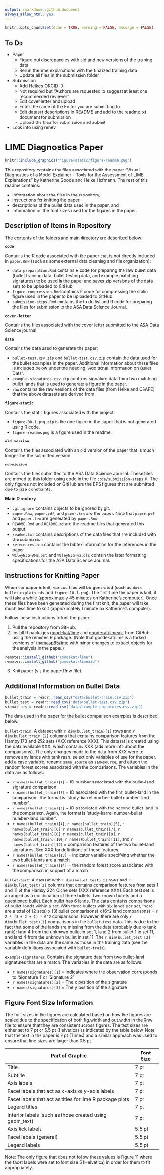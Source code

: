 ```yaml
---
output: rmarkdown::github_document
always_allow_html: yes
---
```


```r
knitr::opts_chunk$set(echo = TRUE, warning = FALSE, message = FALSE)
```

## To Do

- Paper
  - Figure out discrepancies with old and new versions of the training data
  - Rerun the lime explanations with the finalized training data
  - Update all files in the submission folder
- Submission
  - Add Heike's ORCID ID
  - Not required but "Authors are requested to suggest at least one recommended reviewer"
  - Edit cover letter and upload
  - Enter the name of the Editor you are submitting to.
  - Edit dataset descriptions in README and add to the readme.txt document for submission
  - Upload the files for submission and submit
- Look into using renev

# LIME Diagnostics Paper

```r
knitr::include_graphics("figure-static/figure-readme.png")
```

This repository contains the files associated with the paper "Visual Diagnostics of a Model Explainer -- Tools for the Assessment of LIME Explanations" by Katherine Goode and Heike Hofmann. The rest of this readme contains:

- information about the files in the repository,
- instructions for knitting the paper,
- descriptions of the bullet data used in the paper, and
- information on the font sizes used for the figures in the paper.

## Description of Items in Repository

The contents of the folders and main directory are described below:

**`code`**

Contains the R code associated with the paper that is not directly included in `paper.Rnw` (such as some external data cleaning and file organization):

- `data-preparation.Rmd` contains R code for preparing the raw bullet data (bullet training data, bullet testing data, and example matching signatures) to be used in the paper and saves zip versions of the data sets to be uploaded to GitHub
- `figure-compression.Rmd` contains R code for compressing the static figure used in the paper to be uploaded to GitHub
- `submission-steps.Rmd` contains the to do list and R code for preparing the files for submission to the ASA Data Science Journal.

**`cover-letter`**

Contains the files associated with the cover letter submitted to the ASA Data Science journal.

**`data`**

Contains the data used to generate the paper:

- `bullet-test.csv.zip` and `bullet-test.csv.zip` contain the data used for the bullet examples in the paper. Additional information about these files is included below under the heading "Additional Information on Bullet Data".
- `example-signatures.csv.zip` contains signature data from two matching bullet lands that is used to generate a figure in the paper.
- `raw` contains the raw versions of the data files (from Heike and CSAFE) that the above datasets are derived from.

**`figure-static`**

Contains the static figures associated with the project: 

- `figure-08-1.png.zip` is the one figure in the paper that is not generated using R code.
- `figure-readme.png` is a figure used in the readme.

**`old-version`**

Contains the files associated with an old version of the paper that is much longer the the submitted version

**`submission`**

Contains the files submitted to the ASA Data Science Journal. These files are moved to this folder using code in the file `code/submission-steps.R`. The only figures not included on GitHub are the EPS figures that are submitted due to size constraints.

**Main Directory**

- `.gitignore` contains objects to be ignored by git.
- `paper.Rnw`, `paper.pdf`, and `paper.tex` are the paper. Note that `paper.pdf` and `paper.tex` are generated by `paper.Rnw`.
- `README.Rmd` and `README.md` are the readme files that generated this output.
- `readme.txt` contains descriptions of the data files that are included with the submission
- `references.bib` contains the bibtex information for the references in the paper
- `WileyNJG-AMS.bst` and `WileyNJG-v2.cls` contain the latex formatting specifications for the ASA Data Science Journal.

## Instructions for Knitting Paper

When the paper is knit, various files will be generated (such as `data-bullet-explain.rds` and `figure-10-1.png`). The first time the paper is knit, it will take a while (approximately 45 minutes on Katherine's computer). Once these files have been generated during the first knit, the paper will take much less time to knit (approximately 1 minute on Katherine's computer).

Follow these instructions to knit the paper:

1. Pull the repository from GitHub.
2. Install R packages [goodekat/lime](https://github.com/goodekat/lime) and [goodekat/limeaid](https://github.com/goodekat/limeaid) from GitHub using the remotes R package. (Note that goodekat/lime is a forked versions of [thomasp85/lime](https://github.com/thomasp85/lime) with minor changes to extract objects for the analysis in the paper.)

```r
remotes::install_github("goodekat/lime")
remotes::install_github("goodekat/limeaid")
```

3. Knit paper (via the paper.Rnw file).

## Additional Information on Bullet Data

```r
bullet_train = readr::read_csv("data/bullet-train.csv.zip")
bullet_test = readr::read_csv("data/bullet-test.csv.zip")
signatures = readr::read_csv("data/example-signatures.csv.zip")
```

The data used in the paper for the bullet comparison examples is described below.

`bullet-train`: A dataset with `r dim(bullet_train)[1]` rows and `r dim(bullet_train)[2]` columns that contains comparison features from the Hamby 173 and 252 sets (XXX reference XXX). This dataset is created using the data available XXX, which contains XXX (add more info about the comparisons). The only changes made to the data from XXX were to remove any lands with tank rash, select only variables of use for the paper, add a case variable, rename `same_source` as `samesource`, and attach the random forest scores associated with the comparisons. The variables in the data are as follows: 

- `r names(bullet_train)[1]` = ID number associated with the bullet-land signature comparison
- `r names(bullet_train)[2]` = ID associated with the first bullet-land in the comparison. The format is 'study-barrel number-bullet number-land number'.
- `r names(bullet_train)[3]` = ID associated with the second bullet-land in the comparison. Again, the format is 'study-barrel number-bullet number-land number'.
- `r names(bullet_train)[4]`, `r names(bullet_train)[5]`, `r names(bullet_train)[6]`, `r names(bullet_train)[7]`, `r names(bullet_train)[8]`, `r names(bullet_train)[9]`, `r names(bullet_train)[10]`, `r names(bullet_train)[11]`, and `r names(bullet_train)[12]` = comparison features of the two bullet-land signatures. See XXX for definitions of these features.
- `r names(bullet_train)[13]` = indicator variable specifying whether the two bullet-lands are a match
- `r names(bullet_train)[14]` = the random forest score associated with the comparison in support of a match

`bullet-test`: A dataset with `r dim(bullet_test)[1]` rows and `r dim(bullet_test)[2]` columns that contains comparison features from sets 1 and 11 of the Hamby 224 Clone sets (XXX reference XXX). Each test set is arranged as a combination of three bullets: two known bullets and a questioned bullet. Each bullet has 6 lands. The data contains comparisons of bullet-lands within a set. With three bullets with six lands per set, there are a total of (2 sets) x (3! bullet comparisons) x (6^2 land comparisons) = `r 2 * (3 + 2 + 1) * 6^2` comparisons. However, there are only `r dim(bullet_test)[1]` comparisons in the `bullet-test` data. This is due to the fact that some of the lands are missing from the data (probably due to tank rank): land 4 from the unknown bullet in set 1, land 2 from bullet 1 in set 11, and land 4 from the unknown bullet in set 11. The `r dim(bullet_test)[2]` variables in the data are the same as those in the training data (see the variable definitions associated with `bullet-train`).

`example-signatures`: Contains the signature data from two bullet-land signatures that are a match. The variables in the data are as follows:

- `r names(signatures)[1]` = Indicates where the observation corresponds to 'Signature 1' or 'Signature 2'
- `r names(signatures)[2]` = The x position of the signature
- `r names(signatures)[3]` = The y position of the signature

## Figure Font Size Information

The font sizes in the figures are calculated based on how the figures are scaled due to the specification of both fig.width and out.width in the Rnw file to ensure that they are consistent across figures. The text sizes are either set to 7 pt or 5.5 pt (Helvetica) as indicated by the table below. Note that the text in the paper is 9 pt (Times) and a similar approach was used to ensure that line sizes are larger than 0.5 pt.

| Part of Graphic | Font Size |
| --------------- | --------- | 
| Title | 7 pt |
| Subtitle | 7 pt |
| Axis labels | 7 pt |
| Facet labels that act as x-axis or y-axis labels | 7 pt |
| Facet labels that act as titles for lime R package plots | 7 pt |
| Legend titles | 7 pt |
| Interior labels (such as those created using geom_text) | 7 pt |
| Axis tick labels | 5.5 pt |
| Facet labels (general) | 5.5 pt |
| Legend labels | 5.5 pt |

Note: The only figure that does not follow these values is Figure 11 where the facet labels were set to font size 5 (Helvetica) in order for them to fit appropriately.
  